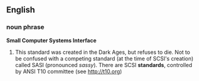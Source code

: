 ==English==
===noun phrase===
'''Small Computer Systems Interface'''

#This standard was created in the Dark Ages, but refuses to die.  Not to be confused with a competing standard (at the time of SCSI's creation) called SASI (pronounced ''sassy'').  There are SCSI '''standards''', controlled by ANSI T10 committee (see http://t10.org)